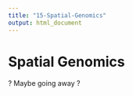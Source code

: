 ```yaml
---
title: "15-Spatial-Genomics"
output: html_document
---
```


# Spatial Genomics


? Maybe going away ?